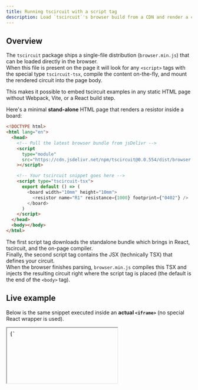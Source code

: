 ```yaml
---
title: Running tscircuit with a script tag
description: Load `tscircuit`'s browser build from a CDN and render a circuit written inside a `<script type="tscircuit-tsx">` block – no build tooling required.
---
```


## Overview

The `tscircuit` package ships a single-file distribution (`browser.min.js`) that can be loaded directly in the browser.  
When this file is present on the page it will look for any `<script>` tags with the special type `tscircuit-tsx`, compile the content on-the-fly, and mount the rendered circuit into the page body.

This makes it possible to embed tscircuit examples in any static HTML page without Webpack, Vite, or a React build step.

Here's a minimal **stand-alone** HTML page that renders a resistor inside a board:

```html
<!DOCTYPE html>
<html lang="en">
  <head>
    <!-- Pull the latest browser bundle from jsDelivr -->
    <script
      type="module"
      src="https://cdn.jsdelivr.net/npm/tscircuit@0.0.554/dist/browser.min.js"
    ></script>

    <!-- Your tscircuit snippet goes here -->
    <script type="tscircuit-tsx">
      export default () => (
        <board width="10mm" height="10mm">
          <resistor name="R1" resistance={1000} footprint={"0402"} />
        </board>
      )
    </script>
  </head>
  <body></body>
</html>
```

The first script tag downloads the standalone bundle which brings in React, tscircuit, and the on-page compiler.  
Finally, the second script tag contains the JSX (technically TSX) that defines your circuit.  
When the browser finishes parsing, `browser.min.js` compiles this TSX and injects the resulting circuit right where the script tag is placed (the default is the end of the `<body>` tag).

## Live example

Below is the same snippet executed inside an **actual `<iframe>`** (no special React wrapper is used). 

<iframe
  style={{ width: "100%", height: "600px", border: "1px solid #ccc" }}
  srcDoc={`
  <!DOCTYPE html>
<html lang="en">
  <head>
    <script>
      window.process = { env: { NODE_ENV: "production" } }
    </script>
    <script type="module" src="https://cdn.jsdelivr.net/npm/tscircuit@0.0.554/dist/browser.min.js"></script>
    <script type="tscircuit-tsx">
        <board width="10mm" height="10mm">
          <resistor name="R1" resistance={1000} footprint={"0402"} />
        </board>
      )
    </script>
  </head>
  <body>
  </body>
</html>`}
/>
